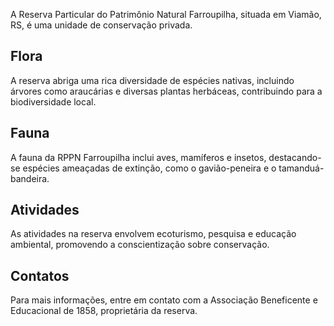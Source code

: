 A Reserva Particular do Patrimônio Natural Farroupilha, situada em Viamão, RS, é uma unidade de conservação privada.

## Flora

A reserva abriga uma rica diversidade de espécies nativas, incluindo árvores como araucárias e diversas plantas herbáceas, contribuindo para a biodiversidade local.

## Fauna

A fauna da RPPN Farroupilha inclui aves, mamíferos e insetos, destacando-se espécies ameaçadas de extinção, como o gavião-peneira e o tamanduá-bandeira.

## Atividades

As atividades na reserva envolvem ecoturismo, pesquisa e educação ambiental, promovendo a conscientização sobre conservação.

## Contatos

Para mais informações, entre em contato com a Associação Beneficente e Educacional de 1858, proprietária da reserva.